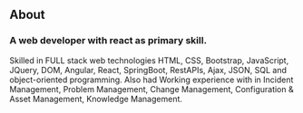 ## About

### A web developer with react as primary skill.

Skilled in FULL stack web technologies HTML, CSS, Bootstrap, JavaScript, JQuery, DOM, Angular, React, SpringBoot, RestAPIs, Ajax, JSON, SQL and object-oriented programming.
Also had Working experience with in Incident Management, Problem Management, Change Management, Configuration & Asset Management, Knowledge Management.